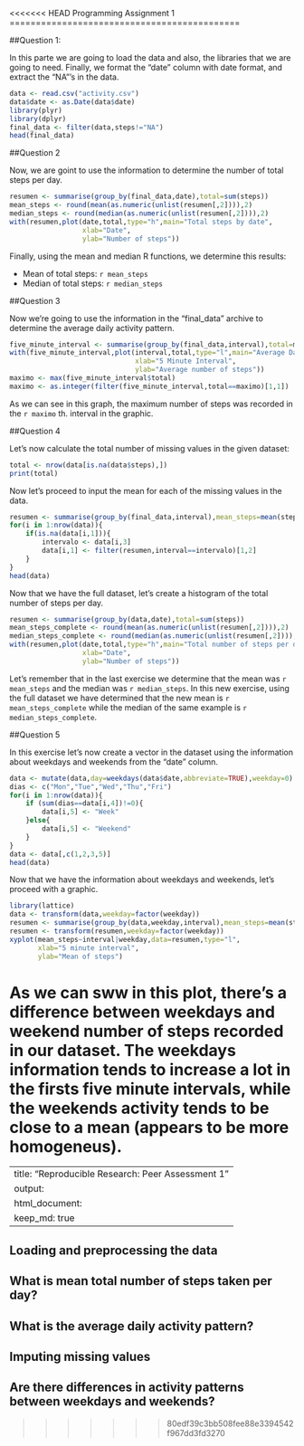 <<<<<<< HEAD
Programming Assignment 1
============================================

##Question 1:

In this parte we are going to load the data and also, the libraries that we are going to need.
Finally, we format the "date" column with date format, and extract the "NA"'s in the data.
````r
data <- read.csv("activity.csv")
data$date <- as.Date(data$date)
library(plyr)
library(dplyr)
final_data <- filter(data,steps!="NA")
head(final_data)
````

##Question 2

Now, we are goint to use the information to determine the number of total steps per day.

````r
resumen <- summarise(group_by(final_data,date),total=sum(steps))
mean_steps <- round(mean(as.numeric(unlist(resumen[,2]))),2)
median_steps <- round(median(as.numeric(unlist(resumen[,2]))),2)
with(resumen,plot(date,total,type="h",main="Total steps by date",
                  xlab="Date",
                  ylab="Number of steps"))
````

Finally, using the mean and median R functions, we determine this results:

- Mean of total steps: `r mean_steps`
- Median of total steps: `r median_steps`

##Question 3

Now we're going to use the information in the "final_data" archive to determine the average daily activity pattern.

```r
five_minute_interval <- summarise(group_by(final_data,interval),total=mean(steps))
with(five_minute_interval,plot(interval,total,type="l",main="Average Daily Pattern",
                               xlab="5 Minute Interval",
                               ylab="Average number of steps"))
maximo <- max(five_minute_interval$total)
maximo <- as.integer(filter(five_minute_interval,total==maximo)[1,1])
```

As we can see in this graph, the maximum number of steps was recorded in the `r maximo` th. interval in the graphic.

##Question 4

Let's now calculate the total number of missing values in the given dataset:

```r
total <- nrow(data[is.na(data$steps),])
print(total)
```

Now let's proceed to input the mean for each of the missing values in the data.
```r
resumen <- summarise(group_by(final_data,interval),mean_steps=mean(steps))
for(i in 1:nrow(data)){
    if(is.na(data[i,1])){
        intervalo <- data[i,3]
        data[i,1] <- filter(resumen,interval==intervalo)[1,2]
    }
}
head(data)
```

Now that we have the full dataset, let's create a histogram of the total number of steps per day.

```r
resumen <- summarise(group_by(data,date),total=sum(steps))
mean_steps_complete <- round(mean(as.numeric(unlist(resumen[,2]))),2)
median_steps_complete <- round(median(as.numeric(unlist(resumen[,2]))),2)
with(resumen,plot(date,total,type="h",main="Total number of steps per day",
                  xlab="Date",
                  ylab="Number of steps"))
```

Let's remember that in the last exercise we determine that the mean was `r mean_steps` and the median was `r median_steps`. In this new exercise, using the full dataset we have determined that the new mean is `r mean_steps_complete` while the median of the same example is `r median_steps_complete`.

##Question 5

In this exercise let's now create a vector in the dataset using the information about weekdays and weekends from the "date" column.

```r
data <- mutate(data,day=weekdays(data$date,abbreviate=TRUE),weekday=0)
dias <- c("Mon","Tue","Wed","Thu","Fri")
for(i in 1:nrow(data)){
    if (sum(dias==data[i,4])!=0){
        data[i,5] <- "Week"
    }else{
        data[i,5] <- "Weekend"
    }
}
data <- data[,c(1,2,3,5)]
head(data)
```

Now that we have the information about weekdays and weekends, let's proceed with a graphic.

```r
library(lattice)
data <- transform(data,weekday=factor(weekday))
resumen <- summarise(group_by(data,weekday,interval),mean_steps=mean(steps))
resumen <- transform(resumen,weekday=factor(weekday))
xyplot(mean_steps~interval|weekday,data=resumen,type="l",
       xlab="5 minute interval",
       ylab="Mean of steps")
```

As we can sww in this plot, there's a difference between weekdays and weekend number of steps recorded in our dataset. The weekdays information tends to increase a lot in the firsts five minute intervals, while the weekends activity tends to be close to a mean (appears to be more homogeneus).
=======
---
title: "Reproducible Research: Peer Assessment 1"
output: 
  html_document:
    keep_md: true
---


## Loading and preprocessing the data



## What is mean total number of steps taken per day?



## What is the average daily activity pattern?



## Imputing missing values



## Are there differences in activity patterns between weekdays and weekends?
>>>>>>> 80edf39c3bb508fee88e3394542f967dd3fd3270
